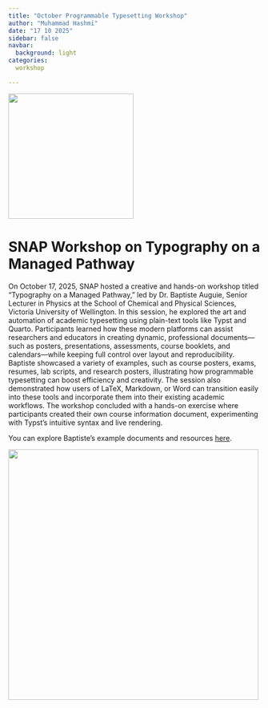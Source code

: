 ```yaml
---
title: "October Programmable Typesetting Workshop"
author: "Muhammad Hashmi"
date: "17 10 2025"
sidebar: false
navbar:
  background: light
categories:
  workshop

---
```


![](typst_banner.png){height=250 fig-align="center"}

<h1>SNAP Workshop on Typography on a Managed Pathway</h1>

On October 17, 2025, SNAP hosted a creative and hands-on workshop titled “Typography on a Managed Pathway,” led by Dr. Baptiste Auguie, Senior Lecturer in Physics at the School of Chemical and Physical Sciences, Victoria University of Wellington.
In this session, he explored the art and automation of academic typesetting using plain-text tools like Typst and Quarto. Participants learned how these modern platforms can assist researchers and educators in creating dynamic, professional documents—such as posters, presentations, assessments, course booklets, and calendars—while keeping full control over layout and reproducibility.
Baptiste showcased a variety of examples, such as course posters, exams, resumes, lab scripts, and research posters, illustrating how programmable typesetting can boost efficiency and creativity. The session also demonstrated how users of LaTeX, Markdown, or Word can transition easily into these tools and incorporate them into their existing academic workflows.
The workshop concluded with a hands-on exercise where participants created their own course information document, experimenting with Typst’s intuitive syntax and live rendering.

You can explore Baptiste’s example documents and resources [here](https://gist.github.com/baptiste/d34e1470fb9df6f23a8728957d4d7f8a).




![](Typography_workshop.jpg){height=500 fig-align="center"}

